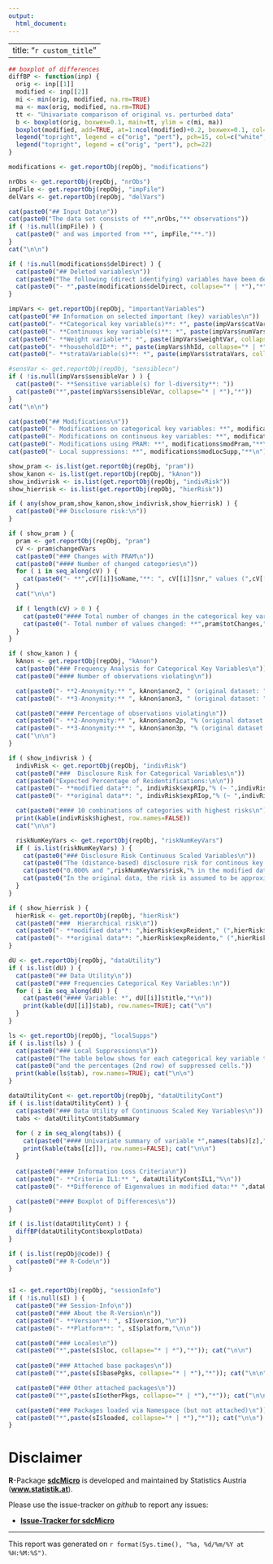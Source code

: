 ```yaml
---
output: 
  html_document: 
---
```


---
title: "`r custom_title`"
---

```r
## boxplot of differences
diffBP <- function(inp) {
  orig <- inp[[1]]
  modified <- inp[[2]]
  mi <- min(orig, modified, na.rm=TRUE)
  ma <- max(orig, modified, na.rm=TRUE)
  tt <- "Univariate comparison of original vs. perturbed data"
  b <- boxplot(orig, boxwex=0.1, main=tt, ylim = c(mi, ma))
  boxplot(modified, add=TRUE, at=1:ncol(modified)+0.2, boxwex=0.1, col="lightgrey", xaxt="n",xlab="")
  legend("topright", legend = c("orig", "pert"), pch=15, col=c("white", "lightgrey"))
  legend("topright", legend = c("orig", "pert"), pch=22)
}
```

```r
modifications <- get.reportObj(repObj, "modifications") 
```

```r
nrObs <- get.reportObj(repObj, "nrObs")
impFile <- get.reportObj(repObj, "impFile")
delVars <- get.reportObj(repObj, "delVars")

cat(paste0("## Input Data\n"))
cat(paste0("The data set consists of **",nrObs,"** observations"))
if ( !is.null(impFile) ) {
  cat(paste0(" and was imported from **", impFile,"**."))
} 
cat("\n\n")
```

```r
if ( !is.null(modifications$delDirect) ) {
  cat(paste0("## Deleted variables\n"))
  cat(paste0("The following (direct identifying) variables have been deleted from the data set:\n\n"))
  cat(paste0("- *",paste(modifications$delDirect, collapse="* | *"),"*"))
}
```

```r
impVars <- get.reportObj(repObj, "importantVariables")
cat(paste0("## Information on selected important (key) variables\n"))
cat(paste0("- **Categorical key variable(s)**: *", paste(impVars$catVars, collapse="* | *"),"*\n")) 
cat(paste0("- **Continuous key variable(s)**: *", paste(impVars$numVars, collapse="* | *"),"*\n")) 
cat(paste0("- **Weight variable**: *", paste(impVars$weightVar, collapse="* | *"),"*\n")) 
cat(paste0("- **householdID**: *", paste(impVars$hhId, collapse="* | *"),"*\n")) 
cat(paste0("- **strataVariable(s)**: *", paste(impVars$strataVars, collapse="* | *"),"*\n")) 

#sensVar <- get.reportObj(repObj, "sensiblecn")
if ( !is.null(impVars$sensibleVar ) ) {
  cat(paste0("- **Sensitive variable(s) for l-diversity**: "))
  cat(paste0("*",paste(impVars$sensibleVar, collapse="* | *"),"*"))
}
cat("\n\n")
```

```r
cat(paste0("## Modifications\n"))
cat(paste0("- Modifications on categorical key variables: **", modifications$modCat,"**\n"))
cat(paste0("- Modifications on continuous key variables: **", modifications$modNum,"**\n"))
cat(paste0("- Modifications using PRAM: **", modifications$modPram,"**\n"))
cat(paste0("- Local suppressions: **", modifications$modLocSupp,"**\n"))
```


```r
show_pram <- is.list(get.reportObj(repObj, "pram"))
show_kanon <- is.list(get.reportObj(repObj, "kAnon"))
show_indivrisk <- is.list(get.reportObj(repObj, "indivRisk"))
show_hierrisk <- is.list(get.reportObj(repObj, "hierRisk"))

if ( any(show_pram,show_kanon,show_indivrisk,show_hierrisk) ) {
  cat(paste0("## Disclosure risk:\n"))  
}
```


```r
if ( show_pram ) {
  pram <- get.reportObj(repObj, "pram")
  cV <- pram$changedVars
  cat(paste0("### Changes with PRAM\n"))
  cat(paste0("#### Number of changed categories\n")) 
  for ( i in seq_along(cV) ) {
    cat(paste0("- **",cV[[i]]$oName,"**: ", cV[[i]]$nr," values (",cV[[i]]$perc,"%) changed!\n"))
  }
  cat("\n\n")

  if ( length(cV) > 0 ) {
    cat(paste0("#### Total number of changes in the categorical key variables due to PRAM\n")) 
    cat(paste0("- Total number of values changed: **",pram$totChanges,"** (",pram$percChanges,"%)\n")) 
  }
}
```

```r
if ( show_kanon ) {
  kAnon <- get.reportObj(repObj, "kAnon")
  cat(paste0("### Frequency Analysis for Categorical Key Variables\n"))
  cat(paste0("#### Number of observations violating\n"))

  cat(paste0("- **2-Anonymity:** ", kAnon$anon2, " (original dataset: ",kAnon$anon2o,")\n"))
  cat(paste0("- **3-Anonymity:** ", kAnon$anon3, " (original dataset: ",kAnon$anon3o,")\n\n\n"))

  cat(paste0("#### Percentage of observations violating\n"))
  cat(paste0("- **2-Anonymity:** ", kAnon$anon2p, "% (original dataset: ",kAnon$anon2op,"%)\n"))
  cat(paste0("- **3-Anonymity:** ", kAnon$anon3p, "% (original dataset: ",kAnon$anon3op,"%)\n"))  
  cat("\n\n")
}
```

```r
if ( show_indivrisk ) {
  indivRisk <- get.reportObj(repObj, "indivRisk")
  cat(paste0("###  Disclosure Risk for Categorical Variables\n"))
  cat(paste0("Expected Percentage of Reidentifications:\n\n"))
  cat(paste0("- **modified data**: ", indivRisk$expRIp,"% (~ ",indivRisk$expRI," observations)\n"))
  cat(paste0("- **original data**: ", indivRisk$expRIop,"% (~ ",indivRisk$expRIo," observations)\n\n\n"))

  cat(paste0("#### 10 combinations of categories with highest risks\n"))
  print(kable(indivRisk$highest, row.names=FALSE))
  cat("\n\n")

  riskNumKeyVars <- get.reportObj(repObj, "riskNumKeyVars")
  if ( is.list(riskNumKeyVars) ) {
    cat(paste0("### Disclosure Risk Continuous Scaled Variables\n"))
    cat(paste0("The (distance-based) disclosure risk for continous key variables is between "))
    cat(paste0("0.000% and ",riskNumKeyVars$risk,"% in the modified data.\n\n"))
    cat(paste0("In the original data, the risk is assumed to be approximately 100.000%.\n\n"))
  }
}
```


```r
if ( show_hierrisk ) {
  hierRisk <- get.reportObj(repObj, "hierRisk")
  cat(paste0("###  Hierarchical risk\n"))
  cat(paste0("- **modified data**: ",hierRisk$expReident," (",hierRisk$expReidentp,"%)\n"))
  cat(paste0("- **original data**: ",hierRisk$expReidento," (",hierRisk$expReidentop,"%)\n"))
}
```

```r
dU <- get.reportObj(repObj, "dataUtility")
if ( is.list(dU) ) {
  cat(paste0("## Data Utility\n"))
  cat(paste0("### Frequencies Categorical Key Variables:\n"))
  for ( i in seq_along(dU) ) {
    cat(paste0("#### Variable: *", dU[[i]]$title,"*\n"))
    print(kable(dU[[i]]$tab), row.names=TRUE); cat("\n")
  }
}
```

```r
ls <- get.reportObj(repObj, "localSupps")
if ( is.list(ls) ) {
  cat(paste0("### Local Suppressions\n"))
  cat(paste0("The table below shows for each categorical key variable the number (1st row) "))
  cat(paste0("and the percentages (2nd row) of suppressed cells."))
  print(kable(ls$tab), row.names=TRUE); cat("\n\n")
}
```

```r
dataUtilityCont <- get.reportObj(repObj, "dataUtilityCont")
if ( is.list(dataUtilityCont) ) {
  cat(paste0("### Data Utility of Continuous Scaled Key Variables\n"))
  tabs <- dataUtilityCont$tabSummary
  
  for ( z in seq_along(tabs)) {
    cat(paste0("#### Univariate summary of variable *",names(tabs)[z],"*\n"))
    print(kable(tabs[[z]]), row.names=FALSE); cat("\n\n")
  }
  
  cat(paste0("#### Information Loss Criteria\n"))
  cat(paste0("- **Criteria IL1:** ", dataUtilityCont$IL1,"%\n"))
  cat(paste0("- **Difference of Eigenvalues in modified data:** ",dataUtilityCont$diffEigen,"% (0.00% in original data)\n\n"))
  
  cat(paste0("#### Boxplot of Differences\n"))
}
```

```r
if ( is.list(dataUtilityCont) ) {
  diffBP(dataUtilityCont$boxplotData)
}
```

```r
if ( is.list(repObj@code)) {
  cat(paste0("## R-Code\n"))
}
```
```r
```


```r
sI <- get.reportObj(repObj, "sessionInfo")
if ( !is.null(sI) ) {
  cat(paste0("## Session-Info\n"))
  cat(paste0("### About the R-Version\n"))
  cat(paste0("- **Version**: ", sI$version,"\n"))
  cat(paste0("- **Platform**: ", sI$platform,"\n\n"))

  cat(paste0("### Locales\n"))
  cat(paste0("*",paste(sI$loc, collapse="* | *"),"*")); cat("\n\n")
  
  cat(paste0("### Attached base packages\n"))
  cat(paste0("*",paste(sI$basePgks, collapse="* | *"),"*")); cat("\n\n")

  cat(paste0("### Other attached packages\n"))
  cat(paste0("*",paste(sI$otherPkgs, collapse="* | *"),"*")); cat("\n\n")

  cat(paste0("### Packages loaded via Namespace (but not attached)\n"))
  cat(paste0("*",paste(sI$loaded, collapse="* | *"),"*")); cat("\n\n")
}
```

# Disclaimer
**R**-Package [**sdcMicro**](https://cran.r-project.org/web/packages/sdcMicro/) is developed and maintained by Statistics Austria ([**www.statistik.at**](http://www.statistik.at)).

Please use the issue-tracker on *github* to report any issues:

- [**Issue-Tracker for sdcMicro**](https://github.com/sdcTools/sdcMicro/issues)

--------------------------------------
This report was generated on `r format(Sys.time(), "%a, %d/%m/%Y at %H:%M:%S")`.

